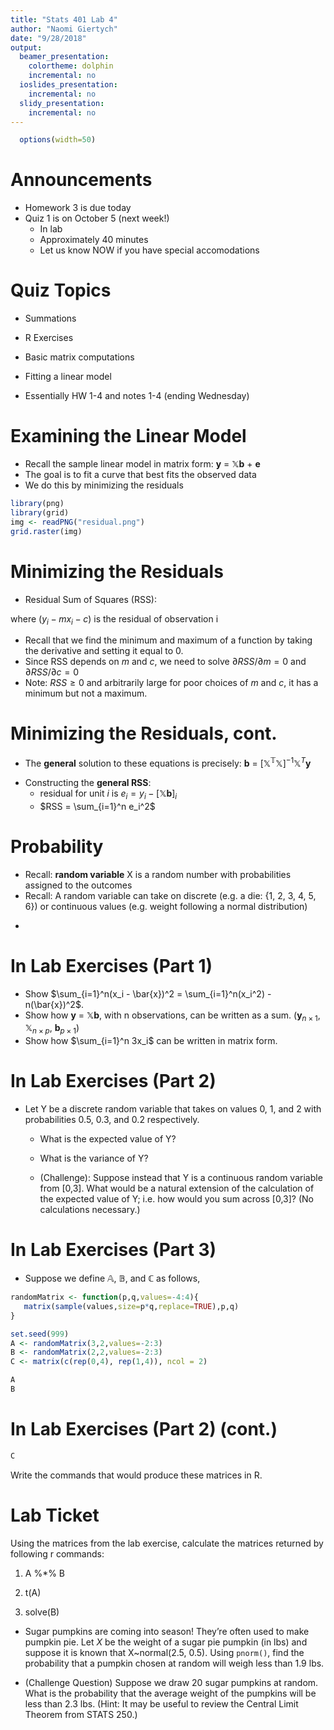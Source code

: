 ```yaml
---
title: "Stats 401 Lab 4"
author: "Naomi Giertych"
date: "9/28/2018"
output:
  beamer_presentation:
    colortheme: dolphin
    incremental: no
  ioslides_presentation:
    incremental: no
  slidy_presentation:
    incremental: no
---
```


```r
  options(width=50)
```

# Announcements

- Homework 3 is due today
- Quiz 1 is on October 5 (next week!)
  - In lab
  - Approximately 40 minutes
  - Let us know NOW if you have special accomodations
 
# Quiz Topics

- Summations
- R Exercises
- Basic matrix computations
- Fitting a linear model

- Essentially HW 1-4 and notes 1-4 (ending Wednesday)

# Examining the Linear Model

- Recall the sample linear model in matrix form: **y** = $\mathbb{X}$**b** + **e**
- The goal is to fit a curve that best fits the observed data
- We do this by minimizing the residuals

```r
library(png)
library(grid)
img <- readPNG("residual.png")
grid.raster(img)
```

# Minimizing the Residuals

- Residual Sum of Squares (RSS):

\center{$\sum_{i=1}^n{(y_i - mx_i - c)^2}$}

where $(y_i - mx_i - c)$ is the residual of observation i

- Recall that we find the minimum and maximum of a function by taking the derivative and setting it equal to 0.
- Since RSS depends on $m$ and $c$, we need to solve $\partial RSS/\partial m = 0$ and $\partial RSS/\partial c=0$
- Note: $RSS \ge 0$ and arbitrarily large for poor choices of $m$ and $c$, it has a minimum but not a maximum.

# Minimizing the Residuals, cont.

- The **general** solution to these equations is precisely: **b** = $\mathbb{[X^TX]}^{-1}\mathbb{X}^T$**y**

\textcolor{red}{(You will NOT be required to reproduce these results.)}

- Constructing the **general RSS**:
  - residual for unit $i$ is $e_i = y_i - [\mathbb{X}$**b**$]_i$
  - $RSS = \sum_{i=1}^n e_i^2$
  
# Probability

- Recall: **random variable** X is a random number with probabilities assigned to the outcomes
- Recall: A random variable can take on discrete (e.g. a die: {1, 2, 3, 4, 5, 6}) or continuous values (e.g. weight following a normal distribution)

\vspace{10mm}
- \textcolor{blue}{Suggestion: Review from STATS 250 the concepts of expected value and variance and the properties of common distrbutions such as the normal.}

# In Lab Exercises (Part 1)

- Show $\sum_{i=1}^n(x_i - \bar{x})^2 = \sum_{i=1}^n(x_i^2) - n(\bar{x})^2$.
- Show how **y** = $\mathbb{X}$**b**, with n observations, can be written as a sum. (**y**$_{n\times1}, \mathbb{X}_{n\times{p}}$, **b**$_{p\times1}$)
- Show how $\sum_{i=1}^n 3x_i$ can be written in matrix form.

# In Lab Exercises (Part 2)

- Let Y be a discrete random variable that takes on values 0, 1, and 2 with probabilities 0.5, 0.3, and 0.2 respectively.

  - What is the expected value of Y?
  - What is the variance of Y?
  
  - (Challenge): Suppose instead that Y is a continuous random variable from [0,3]. What would be a natural extension of the calculation of the expected value of Y; i.e. how would you sum across [0,3]? (No calculations necessary.)

# In Lab Exercises (Part 3)

- Suppose we define $\mathbb{A}$, $\mathbb{B}$, and $\mathbb{C}$ as follows,
```r
randomMatrix <- function(p,q,values=-4:4){
   matrix(sample(values,size=p*q,replace=TRUE),p,q)
}

set.seed(999)
A <- randomMatrix(3,2,values=-2:3)
B <- randomMatrix(2,2,values=-2:3)
C <- matrix(c(rep(0,4), rep(1,4)), ncol = 2)
```
```r
A
B
```

# In Lab Exercises (Part 2) (cont.)

```r
C
```

Write the commands that would produce these matrices in R.


# Lab Ticket

Using the matrices from the lab exercise, calculate the matrices returned by following r commands:

1. A %*% B

2. t(A)

3. solve(B)

- Sugar pumpkins are coming into season! They're often used to make pumpkin pie. Let $X$ be the weight of a sugar pie pumpkin (in lbs) and suppose it is known that X~normal(2.5, 0.5). Using `pnorm()`, find the probability that a pumpkin chosen at random will weigh less than 1.9 lbs.

- (Challenge Question) Suppose we draw 20 sugar pumpkins at random. What is the probability that the average weight of the pumpkins will be less than 2.3 lbs. (Hint: It may be useful to review the Central Limit Theorem from STATS 250.)